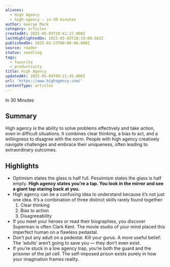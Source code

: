 ```yaml
---
aliases:
  - High Agency
  - high-agency — in-30-minutes
author: George Mack
category: articles
createdAt: 2025-05-03T20:41:27.000Z
lastHighlightedOn: 2025-05-03T20:19:00.582Z
publishedOn: 2025-03-23T00:00:00.000Z
source: reader
status: seedling
tags:
  - favorite
  - productivity
title: High Agency
updatedAt: 2025-05-04T09:21:45.000Z
url: 'https://www.highagency.com/'
contentType: articles
---
```

In 30 Minutes

## Summary

High agency is the ability to solve problems effectively and take action, even in difficult situations. It combines clear thinking, a bias to act, and a willingness to disagree with the norm. People with high agency creatively navigate challenges and embrace their uniqueness, often leading to extraordinary outcomes.

## Highlights

- Optimism states the glass is half full. Pessimism states the glass is half empty.
  **High agency states you’re a tap. You look in the mirror and see a giant tap staring back at you.**
- High agency can be a confusing idea to understand because it’s not just one idea. It’s a combination of three distinct skills rarely found together:
  1. Clear thinking
  2. Bias to action
  3. Disagreeability
- If you meet your heroes or read their biographies, you discover Superman is often Clark Kent. The movie studio of your mind placed this imperfect human on a flawless pedastal.
- Don’t put any adult on a pedestal. Kill your gurus. A more useful belief: The ‘adults’ aren’t going to save you — they don’t even exist.
- If you’re stuck in a low agency trap, you’re both the guard and the prisoner of the jail cell. The self-imposed prison exists purely in how your imagination frames reality.
